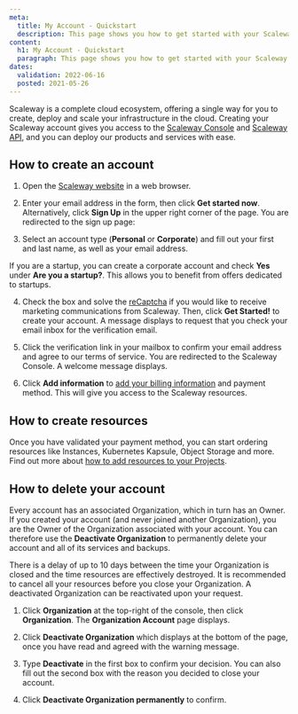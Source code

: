 ```yaml
---
meta:
  title: My Account - Quickstart
  description: This page shows you how to get started with your Scaleway account.
content:
  h1: My Account - Quickstart
  paragraph: This page shows you how to get started with your Scaleway account.
dates:
  validation: 2022-06-16
  posted: 2021-05-26
---
```


Scaleway is a complete cloud ecosystem, offering a single way for you to create, deploy and scale your infrastructure in the cloud. Creating your Scaleway account gives you access to the [Scaleway Console](/console/my-account/concepts/#console) and [Scaleway API](https://developers.scaleway.com/en/), and you can deploy our products and services with ease.

## How to create an account

1. Open the [Scaleway website](https://www.scaleway.com/en/elements/) in a web browser.

2. Enter your email address in the form, then click **Get started now**. Alternatively, click **Sign Up** in the upper right corner of the page. You are redirected to the sign up page:

3. Select an account type (**Personal** or **Corporate**) and fill out your first and last name, as well as your email address.

  <Message type="note">

  If you are a startup, you can create a corporate account and check **Yes** under **Are you a startup?**. This allows you to benefit from offers dedicated to startups.

  </Message>

4. Check the box and solve the [reCaptcha](https://en.wikipedia.org/wiki/ReCAPTCHA) if you would like to receive marketing communications from Scaleway. Then, click **Get Started!** to create your account. A message displays to request that you check your email inbox for the verification email.

5. Click the verification link in your mailbox to confirm your email address and agree to our terms of service. You are redirected to the Scaleway Console. A welcome message displays.

6. Click **Add information** to [add your billing information](/console/my-account/how-to/manage-billing-information/#how-to-add-a-payment-method) and payment method. This will give you access to the Scaleway resources. 

## How to create resources

Once you have validated your payment method, you can start ordering resources like Instances, Kubernetes Kapsule, Object Storage and more. Find out more about [how to add resources to your Projects](/console/my-project/how-to/add-resources-project/).

## How to delete your account

Every account has an associated Organization, which in turn has an Owner. If you created your account (and never joined another Organization), you are the Owner of the Organization associated with your account. You can therefore use the **Deactivate Organization** to permanently delete your account and all of its services and backups.

<Message type="important">

  There is a delay of up to 10 days between the time your Organization is closed and the time resources are effectively destroyed. It is recommended to cancel all your resources before you close your Organization. A deactivated Organization can be reactivated upon your request.

</Message>

1. Click **Organization** at the top-right of the console, then click **Organization**. The **Organization Account** page displays.

2. Click **Deactivate Organization** which displays at the bottom of the page, once you have read and agreed with the warning message.

3. Type **Deactivate** in the first box to confirm your decision. You can also fill out the second box with the reason you decided to close your account.

4. Click **Deactivate Organization permanently** to confirm.
